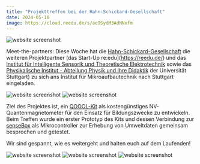 ```yaml
---
title: "Projekttreffen bei der Hahn-Schickard-Gesellschaft"
date: 2024-05-16
image: https://cloud.reedu.de/s/ae9SydM3AdNNxfm
---
```


![website screenshot](https://cloud.reedu.de/s/kfSTTq4r7jNxRr5)

Meet-the-partners: Diese Woche hat die [Hahn-Schickard-Gesellschaft](https://www.hahn-schickard.de/) die weiteren Projektpartner (das Start-Up re:edu](https://reedu.de/) und das [Institut für Intelligente Sensorik und Theoretische Elektrotechnik](https://www.iis.uni-stuttgart.de/de/) sowie das [Physikalische Institut - Abteilung Physik und Ihre Didaktik](https://www.pi5.uni-stuttgart.de/de/forschung/physik-und-ihre-didaktik/) der Universität Stuttgart) zu sich ans Institut für Mikroaufbautechnik nach Stuttgart eingeladen.  

![website screenshot](https://cloud.reedu.de/s/8dwqSpRyxFnpWDm)
![website screenshot](https://cloud.reedu.de/s/bgJ5SYHB7xn3fNd)

Ziel des Projektes ist, ein [QOOOL-Kit](https://qoool-sensing.org/de/vision) als kostengünstiges NV-Quantenmagnetometer für den Einsatz für Bildungszwecke zu entwickeln. Beim Treffen wurde ein erster Prototyp des Kits und dessen Verbindung zur [senseBox](https://sensebox.de/) als Mikrocontroller zur Erhebung von Umweltdaten gemeinsam besprochen und getestet. 

Wir sind gespannt, wie es weitergeht und halten euch auf dem Laufenden!

![website screenshot](https://cloud.reedu.de/s/w7J5WNCjZxpdCEJ)
![website screenshot](https://cloud.reedu.de/s/4TMqdC7mpPsyiQD)
![website screenshot](https://cloud.reedu.de/s/CzGc6j347sJ9Q2w)
